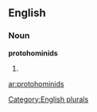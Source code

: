 ==English==

===Noun===
'''protohominids'''

# {{plural of|[[protohominid]]}}

[[Category:English plurals]]

[[ar:protohominids]]